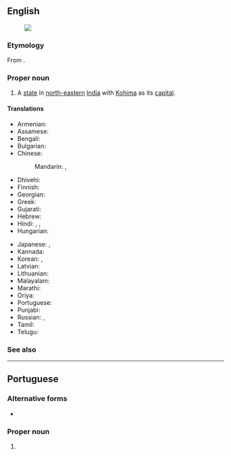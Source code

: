 ==English==
{{wikipedia}}
[[Image:Nagaland in India (disputed hatched).svg|thumb|]]

===Etymology===
From {{af|en|Naga|-land}}.

===Proper noun===
{{en-proper noun}}

# A [[state]] in [[north-eastern]] [[India]] with [[Kohima]] as its [[capital]].

====Translations====
{{trans-top|state}}
* Armenian: {{t|hy|Նագալենդ}}
* Assamese: {{t|as|নাগালেণ্ড|sc=Beng}}
* Bengali: {{t|bn|নাগাল্যান্ড|sc=Beng}}
* Bulgarian: {{t|bg|Нагаланд|sc=Cyrl}}
* Chinese:
*: Mandarin: {{t|cmn|那加蘭邦|sc=Hani}}, {{t|cmn|那加兰邦|tr=Nàjiālán-bāng|sc=Hani}}
* Dhivehi: {{t|dv|ނާގަލޭންޑު|sc=Thaa}}
* Finnish: {{t|fi|Nagaland}}
* Georgian: {{t|ka|ნაგალენდი}}
* Greek: {{t+|el|Ναγκαλάντ}}
* Gujarati: {{t|gu|નાગાલેંડ|sc=Gujr}}
* Hebrew: {{t|he|נאגאלנד}}
* Hindi: {{t|hi|नागालैंड}}, {{t+|hi|नागा|m}}, {{t+|hi|नागालैण्ड}}
* Hungarian: {{t+|hu|Nágaföld}}
{{trans-mid}}
* Japanese: {{t|ja|ナガランド州|tr=Nagarando-shū}}, {{t|ja|ナガランド|tr=Nagarando}}
* Kannada: {{t|kn|ನಾಗಲ್ಯಂಡ್|sc=Knda}}
* Korean: {{t|ko|^나갈랜드 주|sc=Kore}}, {{t|ko|^나갈랜드|sc=Kore}}
* Latvian: {{t|lv|Nāgālenda}}
* Lithuanian: {{t|lt|Nagalandas}}
* Malayalam: {{t|ml|നാഗാലാ‌ൻഡ്|sc=Mlym}}
* Marathi: {{t|mr|नागालँड|sc=Deva}}
* Oriya: {{t|or|ନାଗାଲାଣ୍ଡ|sc=Orya}}
* Portuguese: {{t|pt|Nagaland}}
* Punjabi: {{t|pa|ਨਾਗਾਲੈਂਡ|sc=Guru}}
* Russian: {{t|ru|На́галенд|m}}, {{t|ru|Нагале́нд|m}}
* Tamil: {{t+|ta|நாகாலாந்து|sc=Taml}}
* Telugu: {{t+|te|నాగాలాండ్}}
{{trans-bottom}}

===See also===
{{list:states of India/en}}

----

==Portuguese==

===Alternative forms===
* {{l|pt|Nagalândia}} {{qualifier|rare}}

===Proper noun===
{{pt-proper noun|f}}

# {{place|pt|state|in northeastern|c/India|t1=Nagaland}}